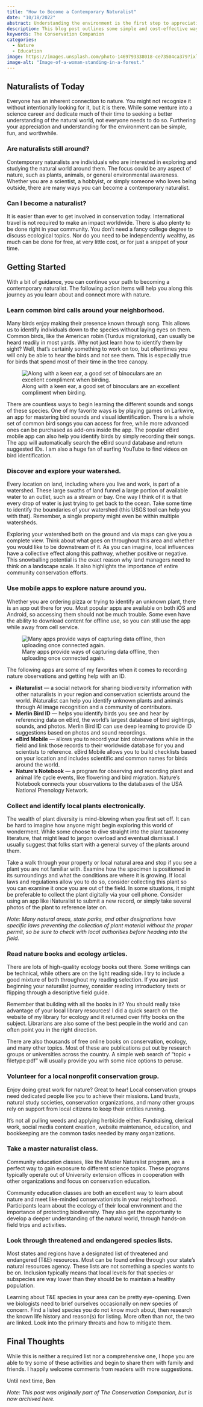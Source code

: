 ```yaml
---
title: "How to Become a Contemporary Naturalist"
date: "10/18/2022"
abstract: Understanding the environment is the first step to appreciating it.
description: This blog post outlines some simple and cost-effective ways to help you start your journey as a contemporary naturalist. Through these tips, you will be able to gain a deeper appreciation and understanding of the environment. We will explore ways to learn common bird calls, discover your local watershed, use mobile apps to explore nature around you, and much more.
keywords: The Conservation Companion
categories:
  - Nature
  - Education
image: https://images.unsplash.com/photo-1469793338018-ce73504ca379?ixlib=rb-4.0.3&ixid=M3wxMjA3fDB8MHxwaG90by1wYWdlfHx8fGVufDB8fHx8fA%3D%3D&auto=format&fit=crop&w=1471&q=80
image-alt: "Image-of-a-woman-standing-in-a-forest."
---
```


## Naturalists of Today

Everyone has an inherent connection to nature. You might not recognize it without intentionally looking for it, but it is there. While some venture into a science career and dedicate much of their time to seeking a better understanding of the natural world, not everyone needs to do so. Furthering your appreciation and understanding for the environment can be simple, fun, and worthwhile.

### Are naturalists still around?

Contemporary naturalists are individuals who are interested in exploring and studying the natural world around them. The focus could be any aspect of nature, such as plants, animals, or general environmental awareness. Whether you are a scientist, a hobbyist, or simply someone who loves being outside, there are many ways you can become a contemporary naturalist.

### Can I become a naturalist?

It is easier than ever to get involved in conservation today. International travel is not required to make an impact worldwide. There is also plenty to be done right in your community.  You don’t need a fancy college degree to discuss ecological topics. Nor do you need to be independently wealthy, as much can be done for free, at very little cost, or for just a snippet of your time.

## Getting Started

With a bit of guidance, you can continue your path to becoming a contemporary naturalist. The following action items will help you along this journey as you learn about and connect more with nature.

### Learn common bird calls around your neighborhood.

Many birds enjoy making their presence known through song. This allows us to identify individuals down to the species without laying eyes on them. Common birds, like the American robin (Turdus migratorius), can usually be heard readily in most yards. Why not just learn how to identify them by sight? Well, that’s certainly something to work on too, but oftentimes you will only be able to hear the birds and not see them. This is especially true for birds that spend most of their time in the tree canopy.

![Along with a keen ear, a good set of binoculars are an excellent compliment when birding.](https://images.squarespace-cdn.com/content/v1/5e8e68295922a6755b0b90e4/1588816911736-IG7P67VY7EXUYZSFEDML/image-asset.jpeg)

There are countless ways to begin learning the different sounds and songs of these species. One of my favorite ways is by playing games on Larkwire, an app for mastering bird sounds and visual identification. There is a whole set of common bird songs you can access for free, while more advanced ones can be purchased as add-ons inside the app. The popular eBird mobile app can also help you identify birds by simply recording their songs. The app will automatically search the eBird sound database and return suggested IDs. I am also a huge fan of surfing YouTube to find videos on bird identification.

### Discover and explore your watershed.

Every location on land, including where you live and work, is part of a watershed.  These large swaths of land funnel a large portion of available water to an outlet, such as a stream or bay.  One way I think of it is that every drop of water is just trying to get back to the ocean.  Take some time to identify the boundaries of your watershed (this USGS tool can help you with that).  Remember, a single property might even be within multiple watersheds.

Exploring your watershed both on the ground and via maps can give you a complete view.  Think about what goes on throughout this area and whether you would like to be downstream of it.  As you can imagine, local influences have a collective effect along this pathway, whether positive or negative.  This snowballing potential is the exact reason why land managers need to think on a landscape scale.  It also highlights the importance of entire community conservation efforts.

### Use mobile apps to explore nature around you.

Whether you are ordering pizza or trying to identify an unknown plant, there is an app out there for you. Most popular apps are available on both iOS and Android, so accessing them should not be much trouble. Some even have the ability to download content for offline use, so you can still use the app while away from cell service.

![Many apps provide ways of capturing data offline, then uploading once connected again.](https://images.unsplash.com/photo-1625517072766-2fc585871810?ixlib=rb-4.0.3&ixid=M3wxMjA3fDB8MHxwaG90by1wYWdlfHx8fGVufDB8fHx8fA%3D%3D&auto=format&fit=crop&w=1034&q=80)

The following apps are some of my favorites when it comes to recording nature observations and getting help with an ID.

- **iNaturalist** — a social network for sharing biodiversity information with other naturalists in your region and conservation scientists around the world. iNaturalist can help you identify unknown plants and animals through AI image recognition and a community of contributors.
- **Merlin Bird ID** — helps you identify birds you see and hear by referencing data on eBird, the world’s largest database of bird sightings, sounds, and photos. Merlin Bird ID can use deep learning to provide ID suggestions based on photos and sound recordings.
- **eBird Mobile** — allows you to record your bird observations while in the field and link those records to their worldwide database for you and scientists to reference. eBird Mobile allows you to build checklists based on your location and includes scientific and common names for birds around the world.
- **Nature’s Notebook** — a program for observing and recording plant and animal life cycle events, like flowering and bird migration. Nature’s Notebook connects your observations to the databases of the USA National Phenology Network.

### Collect and identify local plants electronically.

The wealth of plant diversity is mind-blowing when you first set off. It can be hard to imagine how anyone might begin exploring this world of wonderment. While some choose to dive straight into the plant taxonomy literature, that might lead to jargon overload and eventual dismissal. I usually suggest that folks start with a general survey of the plants around them.

Take a walk through your property or local natural area and stop if you see a plant you are not familiar with. Examine how the specimen is positioned in its surroundings and what the conditions are where it is growing. If local laws and regulations allow you to do so, consider collecting this plant so you can examine it once you are out of the field. In some situations, it might be preferable to collect the plant digitally via your cell phone. Consider using an app like iNaturalist to submit a new record, or simply take several photos of the plant to reference later on.

*Note: Many natural areas, state parks, and other designations have specific laws preventing the collection of plant material without the proper permit, so be sure to check with local authorities before heading into the field.*

### Read nature books and ecology articles.

There are lots of high-quality ecology books out there. Some writings can be technical, while others are on the light reading side.  I try to include a good mixture of both throughout my reading selection. If you are just beginning your naturalist journey, consider reading introductory texts or flipping through a descriptive field guide.

Remember that building with all the books in it? You should really take advantage of your local library resources! I did a quick search on the website of my library for ecology and it returned over fifty books on the subject. Librarians are also some of the best people in the world and can often point you in the right direction.

There are also thousands of free online books on conservation, ecology, and many other topics. Most of these are publications put out by research groups or universities across the country. A simple web search of “topic + filetype:pdf” will usually provide you with some nice options to peruse.


### Volunteer for a local nonprofit conservation group.

Enjoy doing great work for nature?  Great to hear!  Local conservation groups need dedicated people like you to achieve their missions. Land trusts, natural study societies, conservation organizations, and many other groups rely on support from local citizens to keep their entities running.

It’s not all pulling weeds and applying herbicide either.  Fundraising, clerical work, social media content creation, website maintenance, education, and bookkeeping are the common tasks needed by many organizations.

### Take a master naturalist class.

Community education classes, like the Master Naturalist program, are a perfect way to gain exposure to different science topics.  These programs typically operate out of University extension offices in cooperation with other organizations and focus on conservation education.

Community education classes are both an excellent way to learn about nature and meet like-minded conservationists in your neighborhood. Participants learn about the ecology of their local environment and the importance of protecting biodiversity. They also get the opportunity to develop a deeper understanding of the natural world, through hands-on field trips and activities.

### Look through threatened and endangered species lists.

Most states and regions have a designated list of threatened and endangered (T&E) resources.  Most can be found online through your state’s natural resources agency.  These lists are not something a species wants to be on.  Inclusion typically means that local levels for that species or subspecies are way lower than they should be to maintain a healthy population.

Learning about T&E species in your area can be pretty eye-opening.  Even we biologists need to brief ourselves occasionally on new species of concern.  Find a listed species you do not know much about, then research the known life history and reason(s) for listing.  More often than not, the two are linked.  Look into the primary threats and how to mitigate them.

## Final Thoughts

While this is neither a required list nor a comprehensive one, I hope you are able to try some of these activities and begin to share them with family and friends. I happily welcome comments from readers with more suggestions.

Until next time, Ben

*Note: This post was originally part of The Conservation Companion, but is now archived here.*